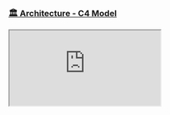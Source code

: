 
<Meta title="🏛 Architecture" />

### [🏛 Architecture - C4 Model](https://arch.microchain.systems/view/index/)

<iframe
  title="Mira Monorepo Graph"
  className="mt-4 w-full h-full rounded-md border border-gray-700"
  src="https://arch.mira.ly/view/index/"
  allowFullScreen
></iframe>
